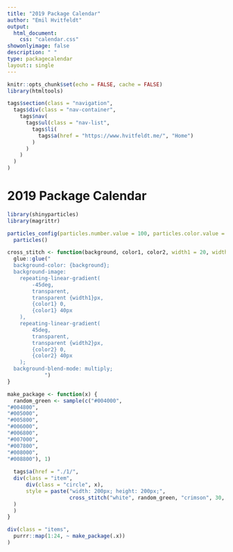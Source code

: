 ```yaml
---
title: "2019 Package Calendar"
author: "Emil Hvitfeldt"
output: 
  html_document:
    css: "calendar.css"
showonlyimage: false
description: " "
type: packagecalendar
layout:: single
---
```


```r
knitr::opts_chunk$set(echo = FALSE, cache = FALSE)
library(htmltools)
```

```r
tags$section(class = "navigation",
  tags$div(class = "nav-container",
    tags$nav(
      tags$ul(class = "nav-list",
        tags$li(
          tags$a(href = "https://www.hvitfeldt.me/", "Home")
        )
      )
    )
  )
)
```

# 2019 Package Calendar

```r
library(shinyparticles)
library(magrittr)

particles_config(particles.number.value = 100, particles.color.value = "#FFF", particles.opacity.random = TRUE, particles.size.value = 10, particles.line_linked.enable = FALSE, particles.move.direction = "bottom", particles.move.speed = 1, interactivity.events.onclick.enable = FALSE, interactivity.events.onhover.enable = FALSE) %>% 
  particles()
```

```r
cross_stitch <- function(background, color1, color2, width1 = 20, width2 = 20) {
  glue::glue("
  background-color: {background};
  background-image:
	repeating-linear-gradient(
		-45deg,
		transparent,
		transparent {width1}px,
		{color1} 0,
		{color1} 40px
	),
	repeating-linear-gradient(
		45deg,
		transparent,
		transparent {width2}px,
		{color2} 0,
		{color2} 40px
	);
  background-blend-mode: multiply;
            ") 
}
```

```r
make_package <- function(x) {
  random_green <- sample(c("#004000",
"#004800",
"#005000",
"#005800",
"#006000",
"#006800",
"#007000",
"#007800",
"#008000",
"#008800"), 1)
  
  tags$a(href = "./1/",
  div(class = "item",
      div(class = "circle", x),
      style = paste("width: 200px; height: 200px;", 
                    cross_stitch("white", random_green, "crimson", 30, 30))
  ) 
  )
}
```

```r
div(class = "items",
  purrr::map(1:24, ~ make_package(.x))
)
```

